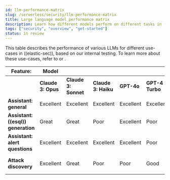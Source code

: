 ```yaml
---
id: llm-performance-matrix
slug: /serverless/security/llm-performance-matrix
title: Large language model performance matrix
description: Learn how different models perform on different tasks in ((elastic-sec)).
tags: ["security", "overview", "get-started"]
status: in review
---
```


This table describes the performance of various LLMs for different use-cases in ((elastic-sec)), based on our internal testing. To learn more about these use-cases, refer to <DocLink id="attackDiscovery" text="Attack discovery"/> or <DocLink id="serverlessSecurityAIAssistant" text="AI Assistant"/>.

|           **Feature:**        | **Model**             |                    |                    |            |                 |                |
|-------------------------------|-----------------------|--------------------|--------------------|------------|-----------------|----------------|
|                               | **Claude 3: Opus**    | **Claude 3: Sonnet** | **Claude 3: Haiku** | **GPT-4o** | **GPT-4 Turbo** | **GPT-4 32K**  |
| **Assistant: general**       | Excellent             | Excellent          | Excellent          | Excellent  | Excellent       | Excellent      |
| **Assistant: ((esql)) generation** | Great           | Great              | Poor               | Excellent  | Poor            | Excellent      |
| **Assistant: alert questions** | Excellent          | Excellent          | Excellent          | Excellent  | Poor            | Good (limited context) |
| **Attack discovery**          | Excellent             | Great              | Poor               | Poor       | Good            | Good (limited context) |

